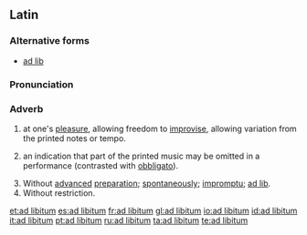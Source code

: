 ==Latin==
{{wikipedia}}

===Alternative forms===
* [[ad lib#Latin|ad lib]]

===Pronunciation===
{{rfp|lang=la}}

===Adverb===
{{head|la|adverb|head=[[ad#Latin|ad]] [[libitum#Latin|libitum]]}}

# {{music|lang=la}} at one's [[pleasure]], allowing freedom to [[improvise]], allowing variation from the printed notes or tempo.
# {{music|lang=la}} an indication that part of the printed music may be omitted in a performance (contrasted with [[obbligato]]).
# Without [[advance]]d [[preparation]]; [[spontaneously]]; [[impromptu]]; [[ad lib]].
# Without restriction.

[[et:ad libitum]]
[[es:ad libitum]]
[[fr:ad libitum]]
[[gl:ad libitum]]
[[io:ad libitum]]
[[id:ad libitum]]
[[it:ad libitum]]
[[pt:ad libitum]]
[[ru:ad libitum]]
[[ta:ad libitum]]
[[te:ad libitum]]